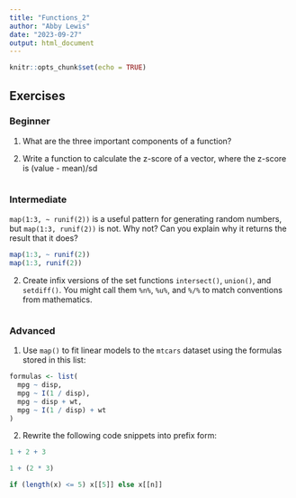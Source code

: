 ```yaml
---
title: "Functions_2"
author: "Abby Lewis"
date: "2023-09-27"
output: html_document
---
```


```r
knitr::opts_chunk$set(echo = TRUE)
```

## Exercises

### Beginner

1. What are the three important components of a function?

2. Write a function to calculate the z-score of a vector, where the z-score is 
(value - mean)/sd

```r

```


### Intermediate

`map(1:3, ~ runif(2))` is a useful pattern for generating random numbers, but `map(1:3, runif(2))` is not. Why not? Can you explain why it returns the result that it does?

```r
map(1:3, ~ runif(2))
map(1:3, runif(2))
```

2. Create infix versions of the set functions `intersect()`, `union()`, and `setdiff()`. You might call them `%n%`, `%u%`, and `%/%` to match conventions from mathematics.

```r

```


### Advanced

1.  Use `map()` to fit linear models to the `mtcars` dataset using the formulas stored in this list:

```r
formulas <- list(
  mpg ~ disp,
  mpg ~ I(1 / disp),
  mpg ~ disp + wt,
  mpg ~ I(1 / disp) + wt
)
```

2. Rewrite the following code snippets into prefix form:

```r
1 + 2 + 3

1 + (2 * 3)

if (length(x) <= 5) x[[5]] else x[[n]]
```